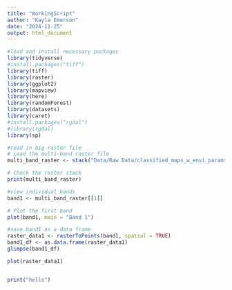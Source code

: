 ```yaml
---
title: "WorkingScript"
author: "Kayla Emerson"
date: "2024-11-25"
output: html_document
---
```


```r
#load and install necessary packages
library(tidyverse)
#install.packages("tiff")
library(tiff)
library(raster)
library(ggplot2)
library(mapview)
library(here)
library(randomForest)
library(datasets)
library(caret)
#install.packages("rgdal")
#library(rgdal)
library(sp)
```


```r
#read in big raster file
# Load the multi-band raster file
multi_band_raster <- stack("Data/Raw Data/classified_maps_w_envi_params.tif")

# Check the raster stack
print(multi_band_raster)

#view individual bands
band1 <- multi_band_raster[[1]]

# Plot the first band
plot(band1, main = "Band 1")

#save band1 as a data frame 
raster_data1 <- rasterToPoints(band1, spatial = TRUE)
band1_df <- as.data.frame(raster_data1)
glimpse(band1_df)

plot(raster_data1)



```


```r
print("hello")
```

